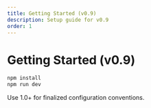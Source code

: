 ```yaml
---
title: Getting Started (v0.9)
description: Setup guide for v0.9
order: 1
---
```


# Getting Started (v0.9)

```bash
npm install
npm run dev
```

Use 1.0+ for finalized configuration conventions.
